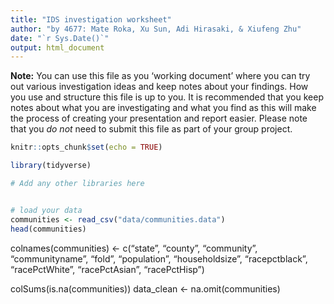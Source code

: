 ```yaml
---
title: "IDS investigation worksheet"
author: "by 4677: Mate Roka, Xu Sun, Adi Hirasaki, & Xiufeng Zhu"
date: "`r Sys.Date()`"
output: html_document
---
```


**Note:** You can use this file as you 'working document' where you can try out various investigation ideas and keep notes about your findings. How you use and structure this file is up to you. It is recommended that you keep notes about what you are investigating and what you find as this will make the process of creating your presentation and report easier. Please note that you _do not_ need to submit this file as part of your group project.



```r
knitr::opts_chunk$set(echo = TRUE)
```


```r
library(tidyverse)

# Add any other libraries here



```


```r
# load your data 
communities <- read_csv("data/communities.data")
head(communities)

```
colnames(communities) <- c("state", "county", "community", "communityname", 
                    "fold", "population", "householdsize", "racepctblack", 
                    "racePctWhite", "racePctAsian", "racePctHisp")
                
colSums(is.na(communities))
data_clean <- na.omit(communities)
